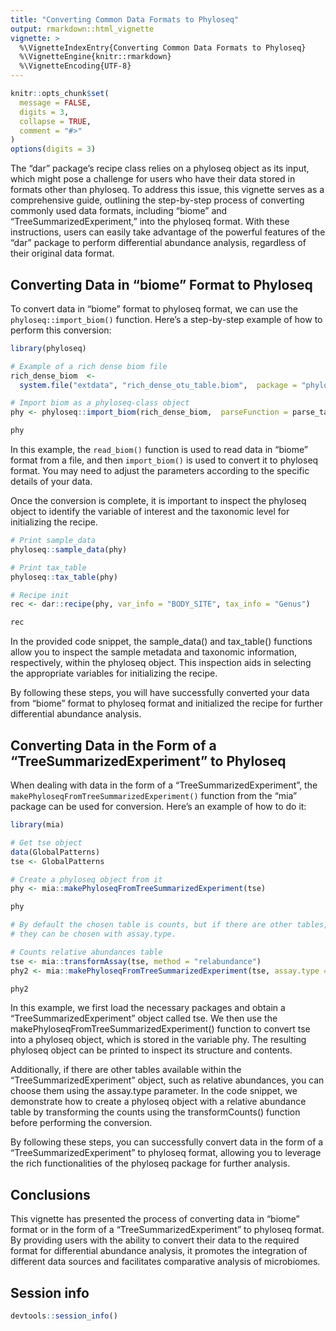 ```yaml
---
title: "Converting Common Data Formats to Phyloseq"
output: rmarkdown::html_vignette
vignette: >
  %\VignetteIndexEntry{Converting Common Data Formats to Phyloseq}
  %\VignetteEngine{knitr::rmarkdown}
  %\VignetteEncoding{UTF-8}
---
```


```r
knitr::opts_chunk$set(
  message = FALSE,
  digits = 3,
  collapse = TRUE,
  comment = "#>"
)
options(digits = 3)
```

The "dar" package's recipe class relies on a phyloseq object as its input, which might pose a challenge for users who have their data stored in formats other than phyloseq. To address this issue, this vignette serves as a comprehensive guide, outlining the step-by-step process of converting commonly used data formats, including "biome" and "TreeSummarizedExperiment," into the phyloseq format. With these instructions, users can easily take advantage of the powerful features of the "dar" package to perform differential abundance analysis, regardless of their original data format.

## Converting Data in "biome" Format to Phyloseq

To convert data in "biome" format to phyloseq format, we can use the `phyloseq::import_biom()` function. Here's a step-by-step example of how to perform this conversion:

```r
library(phyloseq)

# Example of a rich dense biom file
rich_dense_biom  <-
  system.file("extdata", "rich_dense_otu_table.biom",  package = "phyloseq")

# Import biom as a phyloseq-class object
phy <- phyloseq::import_biom(rich_dense_biom,  parseFunction = parse_taxonomy_greengenes)

phy
```

In this example, the `read_biom()` function is used to read data in "biome" format from a file, and then `import_biom()` is used to convert it to phyloseq format. You may need to adjust the parameters according to the specific details of your data.

Once the conversion is complete, it is important to inspect the phyloseq object to identify the variable of interest and the taxonomic level for initializing the recipe.

```r
# Print sample_data
phyloseq::sample_data(phy)

# Print tax_table
phyloseq::tax_table(phy)

# Recipe init
rec <- dar::recipe(phy, var_info = "BODY_SITE", tax_info = "Genus")

rec
```

In the provided code snippet, the sample_data() and tax_table() functions allow you to inspect the sample metadata and taxonomic information, respectively, within the phyloseq object. This inspection aids in selecting the appropriate variables for initializing the recipe.

By following these steps, you will have successfully converted your data from "biome" format to phyloseq format and initialized the recipe for further differential abundance analysis.

## Converting Data in the Form of a "TreeSummarizedExperiment" to Phyloseq

When dealing with data in the form of a "TreeSummarizedExperiment", the `makePhyloseqFromTreeSummarizedExperiment()` function from the "mia" package can be used for conversion. Here's an example of how to do it:

```r
library(mia)

# Get tse object
data(GlobalPatterns)
tse <- GlobalPatterns

# Create a phyloseq object from it
phy <- mia::makePhyloseqFromTreeSummarizedExperiment(tse)

phy

# By default the chosen table is counts, but if there are other tables,
# they can be chosen with assay.type.

# Counts relative abundances table
tse <- mia::transformAssay(tse, method = "relabundance")
phy2 <- mia::makePhyloseqFromTreeSummarizedExperiment(tse, assay.type = "relabundance")

phy2
```

In this example, we first load the necessary packages and obtain a "TreeSummarizedExperiment" object called tse. We then use the makePhyloseqFromTreeSummarizedExperiment() function to convert tse into a phyloseq object, which is stored in the variable phy. The resulting phyloseq object can be printed to inspect its structure and contents.

Additionally, if there are other tables available within the "TreeSummarizedExperiment" object, such as relative abundances, you can choose them using the assay.type parameter. In the code snippet, we demonstrate how to create a phyloseq object with a relative abundance table by transforming the counts using the transformCounts() function before performing the conversion.

By following these steps, you can successfully convert data in the form of a "TreeSummarizedExperiment" to phyloseq format, allowing you to leverage the rich functionalities of the phyloseq package for further analysis.

## Conclusions

This vignette has presented the process of converting data in "biome" format or in the form of a "TreeSummarizedExperiment" to phyloseq format. By providing users with the ability to convert their data to the required format for differential abundance analysis, it promotes the integration of different data sources and facilitates comparative analysis of microbiomes.

## Session info

```r
devtools::session_info()
```
